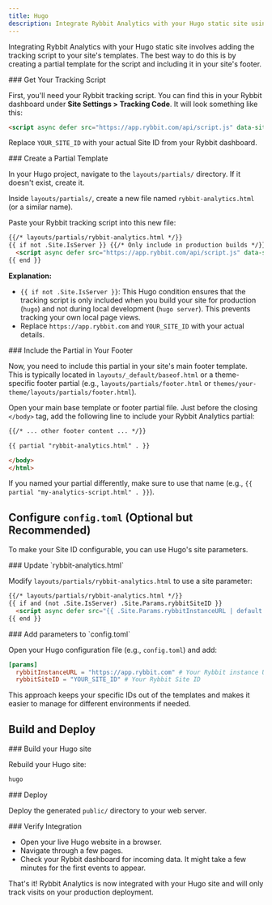 ```yaml
---
title: Hugo
description: Integrate Rybbit Analytics with your Hugo static site using partial templates
---
```



Integrating Rybbit Analytics with your Hugo static site involves adding the tracking script to your site's templates. The best way to do this is by creating a partial template for the script and including it in your site's footer.

<Steps>
<Step>
### Get Your Tracking Script

First, you'll need your Rybbit tracking script. You can find this in your Rybbit dashboard under **Site Settings > Tracking Code**. It will look something like this:

```html
<script async defer src="https://app.rybbit.com/api/script.js" data-site-id="YOUR_SITE_ID"></script>
```

Replace `YOUR_SITE_ID` with your actual Site ID from your Rybbit dashboard.
</Step>

<Step>
### Create a Partial Template

In your Hugo project, navigate to the `layouts/partials/` directory. If it doesn't exist, create it.

Inside `layouts/partials/`, create a new file named `rybbit-analytics.html` (or a similar name).

Paste your Rybbit tracking script into this new file:

```html
{{/* layouts/partials/rybbit-analytics.html */}}
{{ if not .Site.IsServer }} {{/* Only include in production builds */}}
  <script async defer src="https://app.rybbit.com/api/script.js" data-site-id="YOUR_SITE_ID"></script>
{{ end }}
```

**Explanation:**
- `{{ if not .Site.IsServer }}`: This Hugo condition ensures that the tracking script is only included when you build your site for production (`hugo`) and not during local development (`hugo server`). This prevents tracking your own local page views.
- Replace `https://app.rybbit.com` and `YOUR_SITE_ID` with your actual details.
</Step>

<Step>
### Include the Partial in Your Footer

Now, you need to include this partial in your site's main footer template. This is typically located in `layouts/_default/baseof.html` or a theme-specific footer partial (e.g., `layouts/partials/footer.html` or `themes/your-theme/layouts/partials/footer.html`).

Open your main base template or footer partial file. Just before the closing `</body>` tag, add the following line to include your Rybbit Analytics partial:

```html
{{/* ... other footer content ... */}}

{{ partial "rybbit-analytics.html" . }}

</body>
</html>
```

If you named your partial differently, make sure to use that name (e.g., `{{ partial "my-analytics-script.html" . }}`).
</Step>
</Steps>

## Configure `config.toml` (Optional but Recommended)

To make your Site ID configurable, you can use Hugo's site parameters.

<Steps>
<Step>
### Update `rybbit-analytics.html`

Modify `layouts/partials/rybbit-analytics.html` to use a site parameter:

```html
{{/* layouts/partials/rybbit-analytics.html */}}
{{ if and (not .Site.IsServer) .Site.Params.rybbitSiteID }}
  <script async defer src="{{ .Site.Params.rybbitInstanceURL | default "https://app.rybbit.com" }}/api/script.js" data-site-id="{{ .Site.Params.rybbitSiteID }}"></script>
{{ end }}
```
</Step>

<Step>
### Add parameters to `config.toml`

Open your Hugo configuration file (e.g., `config.toml`) and add:

```toml
[params]
  rybbitInstanceURL = "https://app.rybbit.com" # Your Rybbit instance URL
  rybbitSiteID = "YOUR_SITE_ID" # Your Rybbit Site ID
```

This approach keeps your specific IDs out of the templates and makes it easier to manage for different environments if needed.
</Step>
</Steps>

## Build and Deploy

<Steps>
<Step>
### Build your Hugo site

Rebuild your Hugo site:

```bash
hugo
```
</Step>

<Step>
### Deploy

Deploy the generated `public/` directory to your web server.
</Step>

<Step>
### Verify Integration

- Open your live Hugo website in a browser.
- Navigate through a few pages.
- Check your Rybbit dashboard for incoming data. It might take a few minutes for the first events to appear.
</Step>
</Steps>

That's it! Rybbit Analytics is now integrated with your Hugo site and will only track visits on your production deployment.